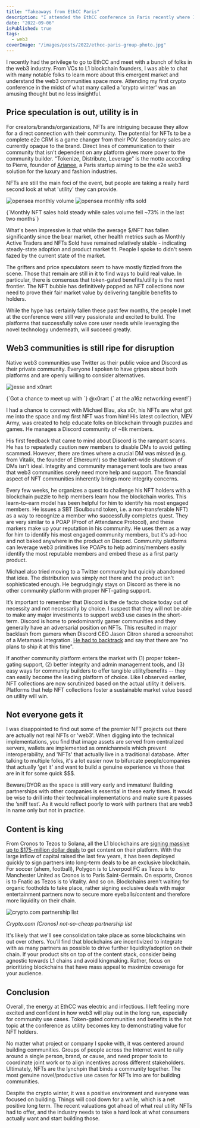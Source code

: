 ```yaml
---
title: "Takeaways from EthCC Paris"
description: "I attended the EthCC conference in Paris recently where I had a chance to talk and listen to others about the overall state of web3 communities."
date: "2022-09-06"
isPublished: true
tags:
  - web3
coverImage: "/images/posts/2022/ethcc-paris-group-photo.jpg"
---
```


I recently had the privilege to go to EthCC and meet with a bunch of folks in the web3 industry. From VCs to L1 blockchain founders, I was able to chat with many notable folks to learn more about this emergent market and understand the web3 communities space more. Attending my first crypto conference in the midst of what many called a 'crypto winter' was an amusing thought but no less insightful.

## Price speculation is out, utility is in

For creators/brands/organizations, NFTs are intriguing because they allow for a direct connection with their community. The potential for NFTs to be a complete e2e CRM is a game changer from their POV. Secondary sales are currently opaque to the brand. Direct lines of communication to their community that isn't dependent on any platform gives more power to the community builder. "Tokenize, Distribute, Leverage" is the motto according to Pierre, founder of [Arianee](https://www.arianee.org/), a Paris startup aiming to be the e2e web3 solution for the luxury and fashion industries.

NFTs are still the main foci of the event, but people are taking a really hard second look at what 'utility' they can provide.

![opensea monthly volume](/images/posts/2022/opensea-monthly-volume.jpg)
![opensea monthly nfts sold](/images/posts/2022/opensea-monthly-nfts-sold.jpg)

<Caption>
  {`Monthly NFT sales hold steady while sales volume fell ~73% in the last two
    months`}
</Caption>

What's been impressive is that while the average $/NFT has fallen significantly since the bear market, other health metrics such as Monthly Active Traders and NFTs Sold have remained relatively stable - indicating steady-state adoption and product market fit. People I spoke to didn't seem fazed by the current state of the market.

The grifters and price speculators seem to have mostly fizzled from the scene. Those that remain are still in it to find ways to build real value. In particular, there is consensus that token-gated benefits/utility is the next frontier. The NFT bubble has definitively popped as NFT collections now need to prove their fair market value by delivering tangible benefits to holders.

While the hype has certainly fallen these past few months, the people I met at the conference were still very passionate and excited to build. The platforms that successfully solve core user needs while leveraging the novel technology underneath, will succeed greatly.

## Web3 communities is still ripe for disruption

Native web3 communities use Twitter as their public voice and Discord as their private community. Everyone I spoken to have gripes about both platforms and are openly willing to consider alternatives.

![jesse and x0rart](/images/posts/2022/jesse-and-xorart.jpg)

<Caption>
  {`Got a chance to meet up with `}
  <Link href="https://twitter.com/x0rart">@x0rart</Link>
  {` at the a16z networking event!`}
</Caption>

I had a chance to connect with Michael Blau, aka x0r, his NFTs are what got me into the space and my first NFT was from him! His latest collection, MEV Army, was created to help educate folks on blockchain through puzzles and games. He manages a Discord community of ~8k members.

His first feedback that came to mind about Discord is the rampant scams. He has to repeatedly caution new members to disable DMs to avoid getting scammed. However, there are times where a crucial DM was missed (e.g. from Vitalik, the founder of Ethereum!) so the blanket-wide shutdown of DMs isn't ideal. Integrity and community management tools are two areas that web3 communities sorely need more help and support. The financial aspect of NFT communities inherently brings more integrity concerns.

Every few weeks, he organizes a quest to challenge his NFT holders with a blockchain puzzle to help members learn how the blockchain works. This learn-to-earn model has been helpful for him to identify his most engaged members. He issues a SBT (Soulbound token, i.e. a non-transferable NFT) as a way to recognize a member who successfully completes quest. They are very similar to a POAP (Proof of Attendance Protocol), and these markers make up your reputation in his community. He uses them as a way for him to identify his most engaged community members, but it's ad-hoc and not baked anywhere in the product on Discord. Community platforms can leverage web3 primitives like POAPs to help admins/members easily identify the most reputable members and embed these as a first party product.

Michael also tried moving to a Twitter community but quickly abandoned that idea. The distribution was simply not there and the product isn't sophisticated enough. He begrudgingly stays on Discord as there is no other community platform with proper NFT-gating support.

It’s important to remember that Discord is the de facto choice today out of necessity and not necessarily by choice. I suspect that they will not be able to make any major investments to support web3 use cases in the short-term. Discord is home to predominantly gamer communities and they generally have an adversarial position on NFTs. This resulted in major backlash from gamers when Discord CEO Jason Citron shared a screenshot of a Metamask integration. [He had to backtrack](https://techcrunch.com/2021/11/10/discord-nfts-crypto-jason-citron/) and say that there are "no plans to ship it at this time".

If another community platform enters the market with (1) proper token-gating support, (2) better integrity and admin management tools, and (3) easy ways for community builders to offer tangible utility/benefits -- they can easily become the leading platform of choice. Like I observed earlier, NFT collections are now scrutinized based on the actual utility it delivers. Platforms that help NFT collections foster a sustainable market value based on utility will win.

## Not everyone gets it

I was disappointed to find out some of the premier NFT projects out there are actually not real NFTs or 'web3'. When digging into the technical implementations, you find that image assets are served from centralized servers, wallets are implemented as omnichannels which prevent interoperability, and 'NFTs' that actually live in a traditional database. After talking to multiple folks, it's a lot easier now to bifurcate people/companies that actually 'get it' and want to build a genuine experience vs those that are in it for some quick $$$.

Beware/DYOR as the space is still very early and immature! Building partnerships with other companies is essential in these early times. It would be wise to drill into their technical implementations and make sure it passes the ‘sniff test’. As it would reflect poorly to work with partners that are web3 in name only but not in practice.

## Content is king

From Cronos to Tezos to Solana, all the L1 blockchains are [signing massive up to $175-million dollar deals](https://cointelegraph.com/news/ufc-inks-175-million-sponsorship-deal-with-crypto-com) to get content on their platform. With the large inflow of capital raised the last few years, it has been deployed quickly to sign partners into long-term deals to be an exclusive blockchain. For soccer (ahem, football), Polygon is to Liverpool FC as Tezos is to Manchester United as Cronos is to Paris Saint-Germain. On esports, Cronos is to Fnatic as Tezos is to Vitality. And so on. Blockchains aren't waiting for organic footholds to take place, rather signing exclusive deals with major entertainment partners now to secure more eyeballs/content and therefore more liquidity on their chain.

![crypto.com partnership list](/images/posts/2022/cryptocom-partnership.jpg)

<Caption>
  <em>Crypto.com (Cronos) not-so-cheap partnership list</em>
</Caption>

It's likely that we'll see consolidation take place as some blockchains win out over others. You’ll find that blockchains are incentivized to integrate with as many partners as possible to drive further liquidity/adoption on their chain. If your product sits on top of the content stack, consider being agnostic towards L1 chains and avoid kingmaking. Rather, focus on prioritizing blockchains that have mass appeal to maximize coverage for your audience.

## Conclusion

Overall, the energy at EthCC was electric and infectious. I left feeling more excited and confident in how web3 will play out in the long run, especially for community use cases. Token-gated communities and benefits is the hot topic at the conference as utility becomes key to demonstrating value for NFT holders.

No matter what project or company I spoke with, it was centered around building communities. Groups of people across the Internet want to rally around a single person, brand, or cause, and need proper tools to coordinate joint work or to align incentives across different stakeholders. Ultimately, NFTs are the lynchpin that binds a community together. The most genuine novel/productive use cases for NFTs imo are for building communities.

Despite the crypto winter, it was a positive environment and everyone was focused on building. Things will cool down for a while, which is a net positive long term. The recent valuations got ahead of what real utility NFTs had to offer, and the industry needs to take a hard look at what consumers actually want and start building those.
